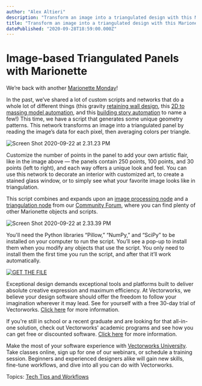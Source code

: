 ```yaml
---
author: "Alex Altieri"
description: "Transform an image into a triangulated design with this Marionette script."
title: "Transform an image into a triangulated design with this Marionette script." 
datePublished: "2020-09-28T18:59:00.000Z"
---
```

# Image-based Triangulated Panels with Marionette

We’re back with another [Marionette Monday](//blog.vectorworks.net/topic/marionettemonday)!

In the past, we’ve shared a lot of custom scripts and networks that do a whole lot of different things (this gravity [retaining wall design](../../../net/vectorworks/blog/marionette-monday-what-is-a-gravity-wall.html), this [2D to massing model automation](../../../net/vectorworks/blog/custom-script-2d-polygons-to-massing-model.html), and this [building story automation](../../../net/vectorworks/blog/marionette-monday-save-time-on-stories-levels-and-layers.html) to name a few!) This time, we have a script that generates some unique geometry patterns. This network transforms an image into a triangulated panel by reading the image’s data for each pixel, then averaging colors per triangle.

![Screen Shot 2020-09-22 at 2.31.23 PM](https://blog.vectorworks.net/hs-fs/hubfs/Blog%20Images/200928_%20Marionette%20Monday/Screen%20Shot%202020-09-22%20at%202.31.23%20PM.png?width=600&name=Screen%20Shot%202020-09-22%20at%202.31.23%20PM.png)

Customize the number of points in the panel to add your own artistic flair, like in the image above — the panels contain 250 points, 100 points, and 30 points (left to right), and each way offers a unique look and feel. You can use this network to decorate an interior with customized art, to create a stained glass window, or to simply see what your favorite image looks like in triangulation.

This script combines and expands upon an [image processing node](https://forum.vectorworks.net/index.php?/files/file/61-image-processing/?utm%5Fcampaign=blog&utm%5Fmedium=planetvectorworks&utm%5Fsource=intext&utm%5Fcontent=092820marionettemonday) and a [triangulation node](https://forum.vectorworks.net/index.php?/files/file/10-marionette-triangulation/?utm%5Fcampaign=blog&utm%5Fmedium=planetvectorworks&utm%5Fsource=intext&utm%5Fcontent=092820marionettemonday) from our [Community Forum](https://forum.vectorworks.net/index.php?/files/?utm%5Fcampaign=blog&utm%5Fmedium=planetvectorworks&utm%5Fsource=intext&utm%5Fcontent=092820marionettemonday), where you can find plenty of other Marionette objects and scripts.

![Screen Shot 2020-09-22 at 2.33.39 PM](https://blog.vectorworks.net/hs-fs/hubfs/Blog%20Images/200928_%20Marionette%20Monday/Screen%20Shot%202020-09-22%20at%202.33.39%20PM.png?width=600&name=Screen%20Shot%202020-09-22%20at%202.33.39%20PM.png)

You'll need the Python libraries “Pillow,” “NumPy,” and “SciPy” to be installed on your computer to run the script. You’ll see a pop-up to install them when you modify any objects that use the script. You only need to install them the first time you run the script, and after that it’ll work automatically.

[![GET THE FILE](https://no-cache.hubspot.com/cta/default/3018241/8df97d9a-7c94-4f29-84c7-6200c5e7d1f9.png)](https://cta-redirect.hubspot.com/cta/redirect/3018241/8df97d9a-7c94-4f29-84c7-6200c5e7d1f9) 

Exceptional design demands exceptional tools and platforms built to deliver absolute creative expression and maximum efficiency. At Vectorworks, we believe your design software should offer the freedom to follow your imagination wherever it may lead. See for yourself with a free 30-day trial of Vectorworks. [Click here](https://www.vectorworks.net/trial/form) for more information.

If you're still in school or a recent graduate and are looking for that all-in-one solution, check out Vectorworks' academic programs and see how you can get free or discounted software. [Click here](https://www.vectorworks.net/en-US/education) for more information.

Make the most of your software experience with [Vectorworks University](https://university.vectorworks.net/). Take classes online, sign up for one of our webinars, or schedule a training session. Beginners and experienced designers alike will gain new skills, fine-tune workflows, and dive into all you can do with Vectorworks. 

 Topics: [Tech Tips and Workflows](https://blog.vectorworks.net/topic/tech-tips-and-workflows) 

 